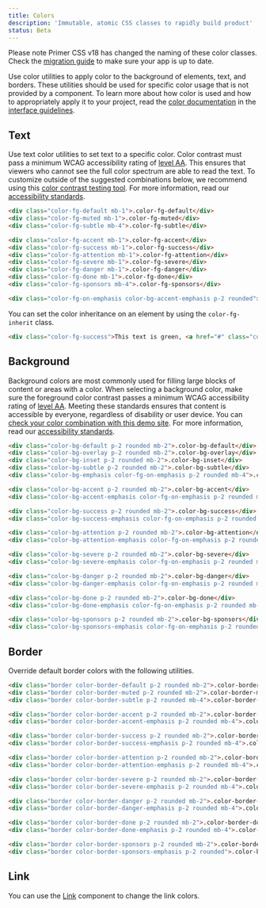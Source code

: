```yaml
---
title: Colors
description: 'Immutable, atomic CSS classes to rapidly build product'
status: Beta
---
```


<Note>
  Please note Primer CSS v18 has changed the naming of these color classes. Check the <a href="/css/support/v18-migration">migration guide</a> to make sure your app is up to date.
</Note>

Use color utilities to apply color to the background of elements, text, and borders. These utilities should be used for specific color usage that is not provided by a component. To learn more about how color is used and how to appropriately apply it to your project, read the [color documentation](https://primer.style/design/foundations/color) in the [interface guidelines](https://primer.style/design/).

## Text

Use text color utilities to set text to a specific color. Color contrast must pass a minimum WCAG accessibility rating of [level AA](https://www.w3.org/TR/UNDERSTANDING-WCAG20/visual-audio-contrast-contrast.html). This ensures that viewers who cannot see the full color spectrum are able to read the text. To customize outside of the suggested combinations below, we recommend using this [color contrast testing tool](https://colorable.jxnblk.com/). For more information, read our [accessibility standards](../principles/accessibility).

```html live
<div class="color-fg-default mb-1">.color-fg-default</div>
<div class="color-fg-muted mb-1">.color-fg-muted</div>
<div class="color-fg-subtle mb-4">.color-fg-subtle</div>

<div class="color-fg-accent mb-1">.color-fg-accent</div>
<div class="color-fg-success mb-1">.color-fg-success</div>
<div class="color-fg-attention mb-1">.color-fg-attention</div>
<div class="color-fg-severe mb-1">.color-fg-severe</div>
<div class="color-fg-danger mb-1">.color-fg-danger</div>
<div class="color-fg-done mb-1">.color-fg-done</div>
<div class="color-fg-sponsors mb-4">.color-fg-sponsors</div>

<div class="color-fg-on-emphasis color-bg-accent-emphasis p-2 rounded">.color-fg-on-emphasis</div>
```

You can set the color inheritance on an element by using the `color-fg-inherit` class.

```html live
<div class="color-fg-success">This text is green, <a href="#" class="color-fg-inherit">including the link</a></div>
```

## Background

Background colors are most commonly used for filling large blocks of content or areas with a color. When selecting a background color, make sure the foreground color contrast passes a minimum WCAG accessibility rating of [level AA](https://www.w3.org/TR/UNDERSTANDING-WCAG20/visual-audio-contrast-contrast.html). Meeting these standards ensures that content is accessible by everyone, regardless of disability or user device. You can [check your color combination with this demo site](https://colorable.jxnblk.com/). For more information, read our [accessibility standards](../principles/accessibility).

```html live
<div class="color-bg-default p-2 rounded mb-2">.color-bg-default</div>
<div class="color-bg-overlay p-2 rounded mb-2">.color-bg-overlay</div>
<div class="color-bg-inset p-2 rounded mb-2">.color-bg-inset</div>
<div class="color-bg-subtle p-2 rounded mb-2">.color-bg-subtle</div>
<div class="color-bg-emphasis color-fg-on-emphasis p-2 rounded mb-4">.color-bg-emphasis</div>

<div class="color-bg-accent p-2 rounded mb-2">.color-bg-accent</div>
<div class="color-bg-accent-emphasis color-fg-on-emphasis p-2 rounded mb-4">.color-bg-accent-emphasis</div>

<div class="color-bg-success p-2 rounded mb-2">.color-bg-success</div>
<div class="color-bg-success-emphasis color-fg-on-emphasis p-2 rounded mb-4">.color-bg-success-emphasis</div>

<div class="color-bg-attention p-2 rounded mb-2">.color-bg-attention</div>
<div class="color-bg-attention-emphasis color-fg-on-emphasis p-2 rounded mb-4">.color-bg-attention-emphasis</div>

<div class="color-bg-severe p-2 rounded mb-2">.color-bg-severe</div>
<div class="color-bg-severe-emphasis color-fg-on-emphasis p-2 rounded mb-4">.color-bg-severe-emphasis</div>

<div class="color-bg-danger p-2 rounded mb-2">.color-bg-danger</div>
<div class="color-bg-danger-emphasis color-fg-on-emphasis p-2 rounded mb-4">.color-bg-danger-emphasis</div>

<div class="color-bg-done p-2 rounded mb-2">.color-bg-done</div>
<div class="color-bg-done-emphasis color-fg-on-emphasis p-2 rounded mb-4">.color-bg-done-emphasis</div>

<div class="color-bg-sponsors p-2 rounded mb-2">.color-bg-sponsors</div>
<div class="color-bg-sponsors-emphasis color-fg-on-emphasis p-2 rounded">.color-bg-sponsors-emphasis</div>
```

## Border

Override default border colors with the following utilities.

```html live
<div class="border color-border-default p-2 rounded mb-2">.color-border-default</div>
<div class="border color-border-muted p-2 rounded mb-2">.color-border-muted</div>
<div class="border color-border-subtle p-2 rounded mb-4">.color-border-subtle</div>

<div class="border color-border-accent p-2 rounded mb-2">.color-border-accent</div>
<div class="border color-border-accent-emphasis p-2 rounded mb-4">.color-border-accent-emphasis</div>

<div class="border color-border-success p-2 rounded mb-2">.color-border-success</div>
<div class="border color-border-success-emphasis p-2 rounded mb-4">.color-border-success-emphasis</div>

<div class="border color-border-attention p-2 rounded mb-2">.color-border-attention</div>
<div class="border color-border-attention-emphasis p-2 rounded mb-4">.color-border-attention-emphasis</div>

<div class="border color-border-severe p-2 rounded mb-2">.color-border-severe</div>
<div class="border color-border-severe-emphasis p-2 rounded mb-4">.color-border-severe-emphasis</div>

<div class="border color-border-danger p-2 rounded mb-2">.color-border-danger</div>
<div class="border color-border-danger-emphasis p-2 rounded mb-4">.color-border-danger-emphasis</div>

<div class="border color-border-done p-2 rounded mb-2">.color-border-done</div>
<div class="border color-border-done-emphasis p-2 rounded mb-4">.color-border-done-emphasis</div>

<div class="border color-border-sponsors p-2 rounded mb-2">.color-border-sponsors</div>
<div class="border color-border-sponsors-emphasis p-2 rounded">.color-border-sponsors-emphasis</div>
```

## Link

You can use the [Link](../components/links) component to change the link colors.
